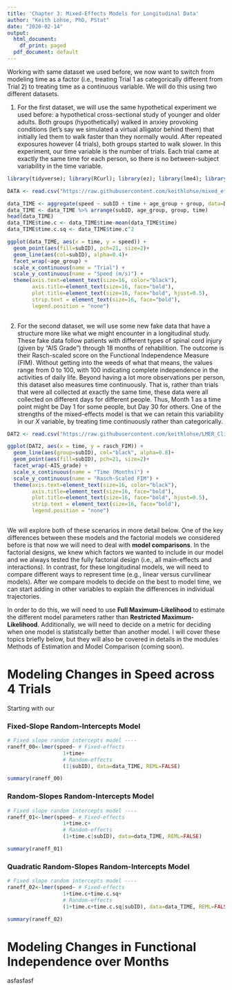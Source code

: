 ```yaml
---
title: 'Chapter 3: Mixed-Effects Models for Longitudinal Data'
author: "Keith Lohse, PhD, PStat"
date: "2020-02-14"
output:
  html_document:
    df_print: paged
  pdf_document: default
---
```


Working with same dataset we used before, we now want to switch from modeling time as a factor (i.e., treating Trial 1 as categorically different from Trial 2) to treating time as a continuous variable. We will do this using two different datasets. 

1. For the first dataset, we will use the same hypothetical experiment we used before: a hypothetical cross-sectional study of younger and older adults. Both groups (hypothetically) walked in anxiey provoking conditions (let's say we simulated a virtual alligator behind them) that initially led them to walk faster than they normally would. After repeated exposures however (4 trials), both groups started to walk slower. In this experiment, our time variable is the number of trials. Each trial came at exactly the same time for each person, so there is no between-subject variability in the time variable. 


```r
library(tidyverse); library(RCurl); library(ez); library(lme4); library(lmerTest)

DATA <- read.csv("https://raw.githubusercontent.com/keithlohse/mixed_effects_models/master/data_example.csv")

data_TIME <- aggregate(speed ~ subID + time + age_group + group, data=DATA, FUN=mean)
data_TIME <- data_TIME %>% arrange(subID, age_group, group, time)
head(data_TIME)
data_TIME$time.c <- data_TIME$time-mean(data_TIME$time)
data_TIME$time.c.sq <- data_TIME$time.c^2
```

``` r
ggplot(data_TIME, aes(x = time, y = speed)) +
  geom_point(aes(fill=subID), pch=21, size=2)+
  geom_line(aes(col=subID), alpha=0.4)+
  facet_wrap(~age_group) +
  scale_x_continuous(name = "Trial") +
  scale_y_continuous(name = "Speed (m/s)") +
  theme(axis.text=element_text(size=16, color="black"), 
        axis.title=element_text(size=16, face="bold"),
        plot.title=element_text(size=16, face="bold", hjust=0.5),
        strip.text = element_text(size=16, face="bold"),
        legend.position = "none")
  
```


2. For the second dataset, we will use some new fake data that have a structure more like what we might encounter in a longitudinal study. These fake data follow patients with different types of spinal cord injury (given by "AIS Grade") through 18 months of rehabilition. The outcome is their Rasch-scaled score on the Functional Independence Measure (FIM). Without getting into the weeds of what that means, the values range from 0 to 100, with 100 indicating complete independence in the activities of daily life. Beyond having a lot more observations per person, this dataset also measures time continuously. That is, rather than trials that were all collected at exactly the same time, these data were all collected on different days for different people. Thus, Month 1 as a time point might be Day 1 for some people, but Day 30 for others. One of the strengths of the mixed-effects model is that we can retain this variability in our $X$ variable, by treating time continuously rather than categorically. 

```r
DAT2 <- read.csv("https://raw.githubusercontent.com/keithlohse/LMER_Clinical_Science/master/ACRM_2018/data/data_session1.csv")

```

``` r
ggplot(DAT2, aes(x = time, y = rasch_FIM)) +
  geom_line(aes(group=subID), col="black", alpha=0.8)+
  geom_point(aes(fill=subID), pch=21, size=2)+
  facet_wrap(~AIS_grade) +
  scale_x_continuous(name = "Time (Months)") +
  scale_y_continuous(name = "Rasch-Scaled FIM") +
  theme(axis.text=element_text(size=16, color="black"), 
        axis.title=element_text(size=16, face="bold"),
        plot.title=element_text(size=16, face="bold", hjust=0.5),
        strip.text = element_text(size=16, face="bold"),
        legend.position = "none")
  
```


We will explore both of these scenarios in more detail below. One of the key differences between these models and the factorial models we considered before is that now we will need to deal with **model comparisons**. In the factorial designs, we knew which factors we wanted to include in our model and we always tested the fully factorial design (i.e., all main-effects and interactions). In contrast, for these longitudinal models, we will need to compare different ways to represent time (e.g., linear versus curvilinear models). After we compare models to decide on the best to model time, we can start adding in other variables to explain the differences in individual trajectories. 

In order to do this, we will need to use **Full Maximum-Likelihood** to estimate the different model parameters rather than **Restricted Maximum-Likelihood**. Additionally, we will need to decide on a metric for deciding when one model is statistcally better than another model. I will cover these topics briefly below, but they will also be covered in details in the modules Methods of Estimation and Model Comparison (coming soon).


# Modeling Changes in Speed across 4 Trials
Starting with our 

### Fixed-Slope Random-Intercepts Model
```r
# Fixed slope random intercepts model ---- 
raneff_00<-lmer(speed~ # Fixed-effects 
                  1+time+ 
                  # Random-effects 
                  (1|subID), data=data_TIME, REML=FALSE)

summary(raneff_00)
```


### Random-Slopes Random-Intercepts Model
```r
# Fixed slope random intercepts model ---- 
raneff_01<-lmer(speed~ # Fixed-effects 
                  1+time.c+ 
                  # Random-effects 
                  (1+time.c|subID), data=data_TIME, REML=FALSE)

summary(raneff_01)
```


### Quadratic Random-Slopes Random-Intercepts Model
```r
# Fixed slope random intercepts model ---- 
raneff_02<-lmer(speed~ # Fixed-effects 
                  1+time.c+time.c.sq+ 
                  # Random-effects 
                  (1+time.c+time.c.sq|subID), data=data_TIME, REML=FALSE)

summary(raneff_02)
```




# Modeling Changes in Functional Independence over Months
asfasfasf
